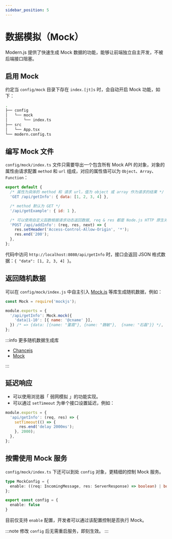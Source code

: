 ```yaml
---
sidebar_position: 5
---
```


# 数据模拟（Mock）

Modern.js 提供了快速生成 Mock 数据的功能，能够让前端独立自主开发，不被后端接口阻塞。

## 启用 Mock

约定当 `config/mock` 目录下存在 `index.[jt]s` 时，会自动开启 Mock 功能，如下：

```bash
.
├── config
│   └── mock
│       └── index.ts
├── src
│   └── App.tsx
└── modern.config.ts
```

## 编写 Mock 文件

`config/mock/index.ts` 文件只需要导出一个包含所有 Mock API 的对象，对象的属性由请求配置 `method` 和 `url` 组成，对应的属性值可以为 `Object`、`Array`、`Function`：

```js
export default {
  /* 属性为具体的 method 和 请求 url，值为 object 或 array 作为请求的结果 */
  'GET /api/getInfo': { data: [1, 2, 3, 4] },

  /* method 默认为 GET */
  '/api/getExample': { id: 1 },

  /* 可以使用自定义函数根据请求动态返回数据, req & res 都是 Node.js HTTP 原生对象 */
  'POST /api/addInfo': (req, res, next) => {
    res.setHeader('Access-Control-Allow-Origin', '*');
    res.end('200');
  },
};
```

代码中访问 `http://localhost:8080/api/getInfo` 时，接口会返回 JSON 格式数据：`{ "data": [1, 2, 3, 4] }`。

## 返回随机数据

可以在 `config/mock/index.js` 中自主引入 [Mock.js](https://github.com/nuysoft/Mock/wiki/Getting-Started) 等库生成随机数据，例如：

```js
const Mock = require('mockjs');

module.exports = {
  '/api/getInfo': Mock.mock({
    'data|1-10': [{ name: '@cname' }],
  }) /* => {data: [{name: "董霞"}, {name: "魏敏"},  {name: "石磊"}} */,
};
```

:::info 更多随机数据生成库

- [Chancejs](https://github.com/chancejs/chancejs)
- [Mock](https://github.com/nuysoft/Mock/wiki/Getting-Started)

:::

## 延迟响应

- 可以使用浏览器「 弱网模拟 」的功能实现。
- 可以通过 `setTimeout` 为单个接口设置延迟，例如：

```js
module.exports = {
  'api/getInfo': (req, res) => {
    setTimeout(() => {
      res.end('delay 2000ms');
    }, 2000);
  },
};
```

## 按需使用 Mock 服务

`config/mock/index.ts` 下还可以到处 `config` 对象，更精细的控制 Mock 服务。

```ts
type MockConfig = {
  enable: ((req: IncomingMessage, res: ServerResponse) => boolean) | boolean;
};

export const config = {
  enable: false
}
```

目前仅支持 `enable` 配置，开发者可以通过该配置控制是否执行 Mock。

:::note
修改 `config` 后无需重启服务，即刻生效。
:::
